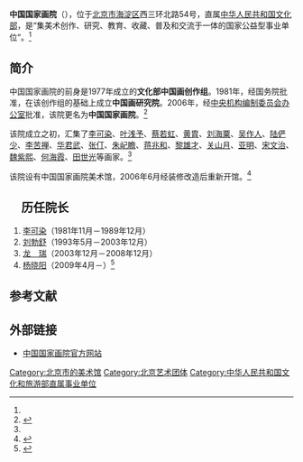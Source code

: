 {{Coord|39.938219|116.310829|type:landmark_region:CN-11_source:GoogleMaps|display=title}}
'''中国国家画院'''（{{lang-en|China National Academy of Painting}}），位于[[北京市|北京市]][[海淀区|海淀区]]西三环北路54号，直属[[中华人民共和国文化部|中华人民共和国文化部]]，是“集美术创作、研究、教育、收藏、普及和交流于一体的国家公益型事业单位”。<ref name=jianjie/>

==简介==
中国国家画院的前身是1977年成立的'''文化部中国画创作组'''。1981年，经国务院批准，在该创作组的基础上成立'''中国画研究院'''。2006年，经[[中央机构编制委员会办公室|中央机构编制委员会办公室]]批准，该院更名为'''中国国家画院'''。<ref name=jianjie>{{Cite web |url=http://www.chinanap.net/gaikuang/jianjie/hyjs/2011-09-24/123.html |title=画院简介，中国国家画院，2011-09-24 |accessdate=2014-12-14 |archive-date=2014-12-14 |archive-url=https://web.archive.org/web/20141214172611/http://www.chinanap.net/gaikuang/jianjie/hyjs/2011-09-24/123.html |dead-url=no }}</ref>

该院成立之初，汇集了[[李可染|李可染]]、[[叶浅予|叶浅予]]、[[蔡若虹|蔡若虹]]、[[黄胄|黄胄]]、[[刘海粟|刘海粟]]、[[吴作人|吴作人]]、[[陆俨少|陆俨少]]、[[李苦禅|李苦禅]]、[[华君武|华君武]]、[[张仃|张仃]]、[[朱屺瞻|朱屺瞻]]、[[蒋兆和|蒋兆和]]、[[黎雄才|黎雄才]]、[[关山月_(画家)|关山月]]、[[亚明|亚明]]、[[宋文治|宋文治]]、[[魏紫熙|魏紫熙]]、[[何海霞|何海霞]]、[[田世光|田世光]]等画家。<ref name=jianjie/>

该院设有中国国家画院美术馆，2006年6月经装修改造后重新开馆。<ref>{{Cite web |url=http://www.chinanap.net/exhibit/hmsg/xshy/2013-09-01/1280.html |title=简介，中国国家画院，2013-09-01 |accessdate=2014-12-14 |archive-date=2014-12-14 |archive-url=https://web.archive.org/web/20141214175622/http://www.chinanap.net/exhibit/hmsg/xshy/2013-09-01/1280.html |dead-url=no }}</ref>

==　历任院长　==
# [[李可染|李可染]]（1981年11月－1989年12月）
# [[刘勃舒|刘勃舒]]（1993年5月－2003年12月）
# [[龙瑞|龙　瑞]]（2003年12月－2008年12月）
# [[杨晓阳|杨晓阳]]（2009年4月－）<ref>{{Cite web |url=http://www.chinanap.net/gaikuang/hyld/ |title=中国国家画院领导，中国国家画院，于2014-12-14查阅 |accessdate=2014-12-14 |archive-date=2014-12-14 |archive-url=https://web.archive.org/web/20141214171015/http://www.chinanap.net/gaikuang/hyld/ |dead-url=no }}</ref>

==参考文献==
{{reflist}}

==外部链接==
*[http://www.cnap.org.cn/cnap/ 中国国家画院官方网站]{{Wayback|url=http://www.cnap.org.cn/cnap/ |date=20201026040842 }}

[[Category:北京市的美术馆|Category:北京市的美术馆]]
[[Category:北京艺术团体|Category:北京艺术团体]]
[[Category:中华人民共和国文化和旅游部直属事业单位|Category:中华人民共和国文化和旅游部直属事业单位]]